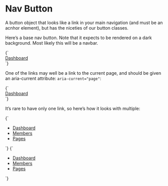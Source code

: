 
<Meta title="Atoms/Button/Nav" />

# Nav Button

A button object that looks like a link in your main navigation (and must be an acnhor element), but has the niceties of our button classes.

Here’s a base nav button. Note that it expects to be rendered on a dark background. Most likely this will be a navbar.

<Canvas>
  <Story name="Nav">
    {`
      <div class="u-bg--black-80 u-padding-m">
        <a href="/" class="a-button a-button--nav">
          Dashboard
        </a>
      </div>
    `}
  </Story>
</Canvas>

One of the links may well be a link to the current page, and should be given an aria-current attribute: `aria-current="page"`:

<Canvas>
  <Story name="Nav [aria-current]">
    {`
      <div class="u-bg--gray-90 u-padding-m">
        <a href="/" class="a-button a-button--nav" aria-current="page">
          Dashboard
        </a>
      </div>
    `}
  </Story>
</Canvas>

It’s rare to have only one link, so here’s how it looks with multiple:

<Canvas>
  <Story name="Nav list">
    {`
      <div class="u-bg--gray-90 u-padding-m">
        <ul class="u-list-reset u-flex">
          <li class="u-margin-s--right">
            <a href="/" class="a-button a-button--nav">
              Dashboard
            </a>
          </li>
          <li class="u-margin-s--right">
            <a href="/" class="a-button a-button--nav">
              Members
            </a>
          </li>
          <li class="u-margin-s--right">
            <a href="/" class="a-button a-button--nav">
              Pages
            </a>
          </li>
        </ul>
      </div>
    `}
  </Story>
  <Story name="Nav list current page">
    {`
      <div class="u-bg--gray-90 u-padding-m">
        <ul class="u-list-reset u-flex">
          <li class="u-margin-s--right">
            <a href="/" class="a-button a-button--nav" aria-current="page">
              Dashboard
            </a>
          </li>
          <li class="u-margin-s--right">
            <a href="/" class="a-button a-button--nav">
              Members
            </a>
          </li>
          <li class="u-margin-s--right">
            <a href="/" class="a-button a-button--nav">
              Pages
            </a>
          </li>
        </ul>
      </div>
    `}
  </Story>
</Canvas>
